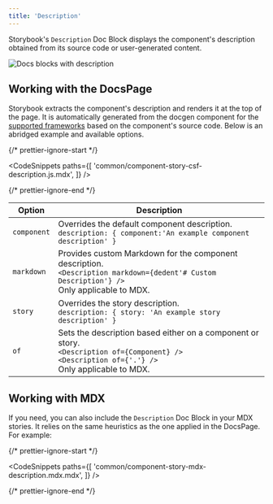 ```yaml
---
title: 'Description'
---
```


Storybook's `Description` Doc Block displays the component's description obtained from its source code or user-generated content.

![Docs blocks with description](./docblock-description.png)

## Working with the DocsPage

Storybook extracts the component's description and renders it at the top of the page. It is automatically generated from the docgen component for the [supported frameworks](../api/frameworks-feature-support.mdx) based on the component's source code. Below is an abridged example and available options.

{/* prettier-ignore-start */}

<CodeSnippets
  paths={[
    'common/component-story-csf-description.js.mdx',
  ]}
/>

{/* prettier-ignore-end */}

| Option      | Description                                                                                                                                                       |
| ----------- | ----------------------------------------------------------------------------------------------------------------------------------------------------------------- |
| `component` | Overrides the default component description. <br/> `description: { component:'An example component description' }`                                                |
| `markdown`  | Provides custom Markdown for the component description. <br/> `<Description markdown={dedent'# Custom Description'} />` <br/> Only applicable to MDX.             |
| `story`     | Overrides the story description. <br/> `description: { story: 'An example story description' }`                                                                   |
| `of`        | Sets the description based either on a component or story. <br/> `<Description of={Component} />` <br/> `<Description of={'.'} />` <br/> Only applicable to MDX. |

## Working with MDX

If you need, you can also include the `Description` Doc Block in your MDX stories. It relies on the same heuristics as the one applied in the DocsPage. For example:

{/* prettier-ignore-start */}

<CodeSnippets
  paths={[
    'common/component-story-mdx-description.mdx.mdx',
  ]}
/>

{/* prettier-ignore-end */}